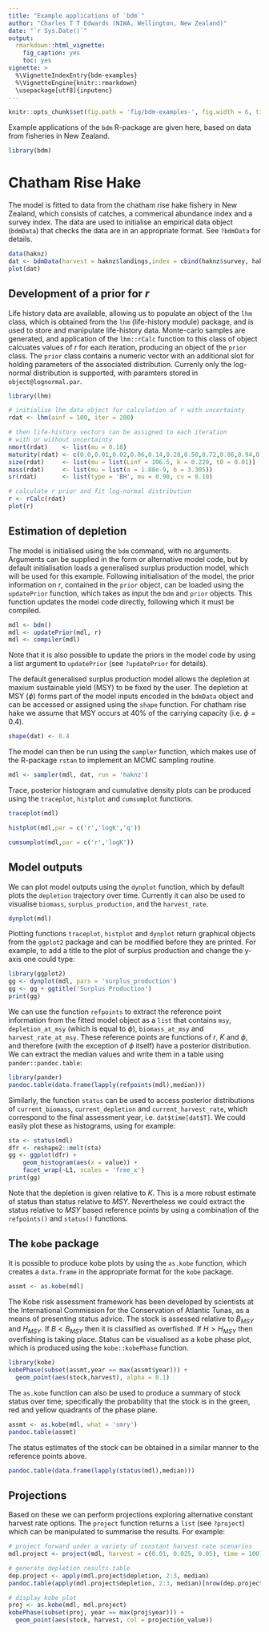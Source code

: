```yaml
---
title: "Example applications of `bdm`"
author: "Charles T T Edwards (NIWA, Wellington, New Zealand)"
date: "`r Sys.Date()`"
output:
  rmarkdown::html_vignette:
    fig_caption: yes
    toc: yes
vignette: >
  %\VignetteIndexEntry{bdm-examples}
  %\VignetteEngine{knitr::rmarkdown}
  \usepackage[utf8]{inputenc}
---
```


```r
knitr::opts_chunk$set(fig.path = 'fig/bdm-examples-', fig.width = 6, tidy = TRUE, tidy.opts = list(blank = TRUE, width.cutoff = 75), message = FALSE, warning = FALSE, collapse = TRUE, comment = "#>")
```

Example applications of the `bdm` R-package are given here, based on data from fisheries in New Zealand.

```r
library(bdm)
```

# Chatham Rise Hake

The model is fitted to data from the chatham rise hake fishery in New Zealand, which consists of catches, a commerical abundance index and a survey index. The data are used to initialise an empirical data object (`bdmData`) that checks the data are in an appropriate format. See `?bdmData` for details.

```r
data(haknz)
dat <- bdmData(harvest = haknz$landings,index = cbind(haknz$survey, haknz$cpue), time = haknz$year, renormalise = TRUE)
plot(dat)
```

## Development of a prior for $r$
Life history data are available, allowing us to populate an object of the `lhm` class, which is obtained from the `lhm` (life-history module) package, and is used to store and manipulate life-history data. Monte-carlo samples are generated, and application of the `lhm::rCalc` function to this class of object calcuates values of $r$ for each iteration, producing an object of the `prior` class. The `prior` class contains a numeric vector with an additional slot for holding parameters of the associated distribution. Currenly only the log-normal distribution is supported, with paramters stored in `object@lognormal.par`.

```r
library(lhm)

# initialise lhm data object for calculation of r with uncertainty
rdat <- lhm(ainf = 100, iter = 200)

# then life-history vectors can be assigned to each iteration
# with or without uncertainty
nmort(rdat)    <- list(mu = 0.18)
maturity(rdat) <- c(0.0,0.01,0.02,0.06,0.14,0.28,0.50,0.72,0.86,0.94,0.98,0.99,1.00)
size(rdat)     <- list(mu = list(Linf = 106.5, k = 0.229, t0 = 0.01))
mass(rdat)     <- list(mu = list(a = 1.88e-9, b = 3.305))
sr(rdat)       <- list(type = 'BH', mu = 0.90, cv = 0.10)

# calculate r prior and fit log-normal distribution
r <- rCalc(rdat)
plot(r)
```

## Estimation of depletion
The model is initialised using the `bdm` command, with no arguments. Arguments can be supplied in the form or alternative model code, but by default initialisation loads a generalised surplus production model, which will be used for this example. Following initialisation of the model, the prior information on $r$, contained in the `prior` object, can be loaded using the `updatePrior` function, which takes as input the `bdm` and `prior` objects. This function updates the model code directly, following which it must be compiled.

```r
mdl <- bdm()
mdl <- updatePrior(mdl, r)
mdl <- compiler(mdl)
```

Note that it is also possible to update the priors in the model code by using a list argument to `updatePrior` (see `?updatePrior` for details).

The default generalised surplus production model allows the depletion at maxium sustainable yield (MSY) to be fixed by the user. The depletion at MSY ($\phi$) forms part of the model inputs encoded in the `bdmData` object and can be accessed or assigned using the `shape` function. For chatham rise hake we assume that MSY occurs at 40\% of the carrying capacity (i.e. $\phi=0.4$). 

```r
shape(dat) <- 0.4
```

The model can then be run using the `sampler` function, which makes use of the R-package `rstan` to implement an MCMC sampling routine.

```r
mdl <- sampler(mdl, dat, run = 'haknz')
```

Trace, posterior histogram and cumulative density plots can be produced using the `traceplot`, `histplot` and `cumsumplot` functions.

```r
traceplot(mdl)
```
```r
histplot(mdl,par = c('r','logK','q'))
```
```r
cumsumplot(mdl,par = c('r','logK'))
```

## Model outputs

We can plot model outputs using the `dynplot` function, which by default plots the `depletion` trajectory over time. Currently it can also be used to visualise `biomass`, `surplus_production`, and the `harvest_rate`.

```r
dynplot(mdl)
```

Plotting functions `traceplot`, `histplot` and `dynplot` return graphical objects from the `ggplot2` package and can be modified before they are printed. For example, to add a title to the plot of surplus production and change the y-axis one could type:

```r
library(ggplot2)
gg <- dynplot(mdl, pars = 'surplus_production')
gg <- gg + ggtitle('Surplus Production')
print(gg)
```

We can use the function `refpoints` to extract the reference point information from the fitted model object as a `list` that contains `msy`, `depletion_at_msy` (which is equal to $\phi$), `biomass_at_msy` and `harvest_rate_at_msy`. These reference points are functions of $r$, $K$ and $\phi$, and therefore (with the exception of $\phi$ itself) have a posterior distribution. We can extract the median values and write them in a table using `pander::pandoc.table`: 

```r
library(pander)
pandoc.table(data.frame(lapply(refpoints(mdl),median)))
```

Similarly, the function `status` can be used to access posterior distributions of `current_biomass`, `current_depletion` and `current_harvest_rate`, which correspond to the final assessment year, i.e. `dat$time[dat$T]`. We could easily plot these as histograms, using for example:

```r
sta <- status(mdl)
dfr <- reshape2::melt(sta)
gg <- ggplot(dfr) + 
    geom_histogram(aes(x = value)) + 
    facet_wrap(~L1, scales = 'free_x')
print(gg)
```
Note that the depletion is given relative to $K$. This is a more robust estimate of status than status relative to $MSY$. Nevertheless we could extract the status relative to $MSY$ based reference points by using a combination of the `refpoints()` and `status()` functions.

## The `kobe` package

It is possible to produce kobe plots by using the `as.kobe` function, which creates a `data.frame` in the appropriate format for the `kobe` package. 

```r
assmt <- as.kobe(mdl)
```

The Kobe risk assessment framework has been developed by scientists at the International Commission for the Conservation of Atlantic Tunas, as a means of presenting status advice. The stock is assessed relative to $B_{MSY}$ and $H_{MSY}$. If $B < B_{MSY}$ then it is classified as overfished. If $H > H_{MSY}$ then overfishing is taking place. Status can be visualised as a kobe phase plot, which is produced using the `kobe::kobePhase` function.

```r
library(kobe)
kobePhase(subset(assmt,year == max(assmt$year))) +
  geom_point(aes(stock,harvest), alpha = 0.1)
```

The `as.kobe` function can also be used to produce a summary of stock status over time; specifically the probability that the stock is in the green, red and yellow quadrants of the phase plane.

```r
assmt <- as.kobe(mdl, what = 'smry')
pandoc.table(assmt)
```

The status estimates of the stock can be obtained in a similar manner to the reference points above.

```r
pandoc.table(data.frame(lapply(status(mdl),median)))
```

## Projections

Based on these we can perform projections exploring alternative constant harvest rate options. The `project` function returns a `list` (see `?project`) which can be manipulated to summarise the results. For example:

```r
# project forward under a variety of constant harvest rate scenarios
mdl.project <- project(mdl, harvest = c(0.01, 0.025, 0.05), time = 100)

# generate depletion results table
dep.project <- apply(mdl.project$depletion, 2:3, median)
pandoc.table(apply(mdl.project$depletion, 2:3, median)[nrow(dep.project),])

# display kobe plot
proj <- as.kobe(mdl, mdl.project)
kobePhase(subset(proj, year == max(proj$year))) +
  geom_point(aes(stock, harvest, col = projection_value))
```


